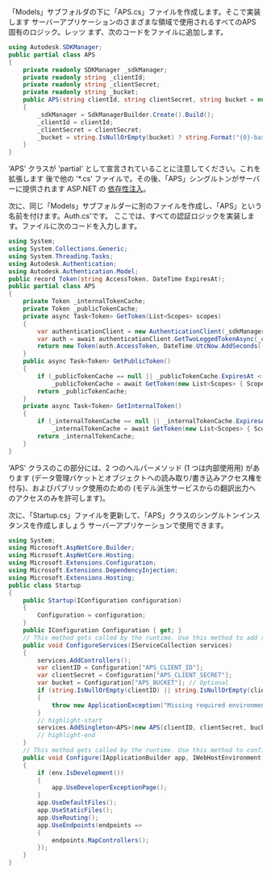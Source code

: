 「Models」サブフォルダの下に「APS.cs」ファイルを作成します。そこで実装します
サーバーアプリケーションのさまざまな領域で使用されるすべてのAPS固有のロジック。レッツ
まず、次のコードをファイルに追加します。

```csharp title="Models/APS.cs"
using Autodesk.SDKManager;
public partial class APS
{
    private readonly SDKManager _sdkManager;
    private readonly string _clientId;
    private readonly string _clientSecret;
    private readonly string _bucket;
    public APS(string clientId, string clientSecret, string bucket = null)
    {
        _sdkManager = SdkManagerBuilder.Create().Build();
        _clientId = clientId;
        _clientSecret = clientSecret;
        _bucket = string.IsNullOrEmpty(bucket) ? string.Format("{0}-basic-app", _clientId.ToLower()) : bucket;
    }
}
```

'APS' クラスが 'partial' として宣言されていることに注意してください。これを拡張します
後で他の '*.cs' ファイルで。その後、「APS」シングルトンがサーバーに提供されます
ASP.NET の [依存性注入](https://docs.microsoft.com/en-us/aspnet/core/fundamentals/dependency-injection?view=aspnetcore-6.0)。

次に、同じ「Models」サブフォルダーに別のファイルを作成し、「APS」という名前を付けます。Auth.cs'です。
ここでは、すべての認証ロジックを実装します。ファイルに次のコードを入力します。

```csharp title="Models/APS.Auth.cs"
using System;
using System.Collections.Generic;
using System.Threading.Tasks;
using Autodesk.Authentication;
using Autodesk.Authentication.Model;
public record Token(string AccessToken, DateTime ExpiresAt);
public partial class APS
{
    private Token _internalTokenCache;
    private Token _publicTokenCache;
    private async Task<Token> GetToken(List<Scopes> scopes)
    {
        var authenticationClient = new AuthenticationClient(_sdkManager);
        var auth = await authenticationClient.GetTwoLeggedTokenAsync(_clientId, _clientSecret, scopes);
        return new Token(auth.AccessToken, DateTime.UtcNow.AddSeconds((double)auth.ExpiresIn));
    }
    public async Task<Token> GetPublicToken()
    {
        if (_publicTokenCache == null || _publicTokenCache.ExpiresAt < DateTime.UtcNow)
            _publicTokenCache = await GetToken(new List<Scopes> { Scopes.ViewablesRead });
        return _publicTokenCache;
    }
    private async Task<Token> GetInternalToken()
    {
        if (_internalTokenCache == null || _internalTokenCache.ExpiresAt < DateTime.UtcNow)
            _internalTokenCache = await GetToken(new List<Scopes> { Scopes.BucketCreate, Scopes.BucketRead, Scopes.DataRead, Scopes.DataWrite, Scopes.DataCreate });
        return _internalTokenCache;
    }
}
```

'APS' クラスのこの部分には、2 つのヘルパーメソッド (1 つは内部使用用) があります
(データ管理バケットとオブジェクトへの読み取り/書き込みアクセス権を付与)、およびパブリック使用のための
(モデル派生サービスからの翻訳出力へのアクセスのみを許可します)。

次に、「Startup.cs」ファイルを更新して、「APS」クラスのシングルトンインスタンスを作成しましょう
サーバーアプリケーションで使用できます。

```csharp title="Startup.cs"
using System;
using Microsoft.AspNetCore.Builder;
using Microsoft.AspNetCore.Hosting;
using Microsoft.Extensions.Configuration;
using Microsoft.Extensions.DependencyInjection;
using Microsoft.Extensions.Hosting;
public class Startup
{
    public Startup(IConfiguration configuration)
    {
        Configuration = configuration;
    }
    public IConfiguration Configuration { get; }
    // This method gets called by the runtime. Use this method to add services to the container.
    public void ConfigureServices(IServiceCollection services)
    {
        services.AddControllers();
        var clientID = Configuration["APS_CLIENT_ID"];
        var clientSecret = Configuration["APS_CLIENT_SECRET"];
        var bucket = Configuration["APS_BUCKET"]; // Optional
        if (string.IsNullOrEmpty(clientID) || string.IsNullOrEmpty(clientSecret))
        {
            throw new ApplicationException("Missing required environment variables APS_CLIENT_ID or APS_CLIENT_SECRET.");
        }
        // highlight-start
        services.AddSingleton<APS>(new APS(clientID, clientSecret, bucket));
        // highlight-end
    }
    // This method gets called by the runtime. Use this method to configure the HTTP request pipeline.
    public void Configure(IApplicationBuilder app, IWebHostEnvironment env)
    {
        if (env.IsDevelopment())
        {
            app.UseDeveloperExceptionPage();
        }
        app.UseDefaultFiles();
        app.UseStaticFiles();
        app.UseRouting();
        app.UseEndpoints(endpoints =>
        {
            endpoints.MapControllers();
        });
    }
}
```
